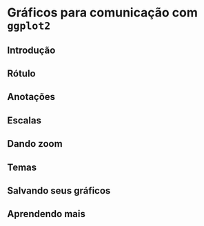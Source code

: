 # Gráficos para comunicação com `ggplot2`

## Introdução

## Rótulo

## Anotações

## Escalas

## Dando zoom

## Temas

## Salvando seus gráficos

## Aprendendo mais